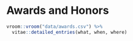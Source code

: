 # Awards and Honors

```r
vroom::vroom("data/awards.csv") %>%
  vitae::detailed_entries(what, when, where)
```
